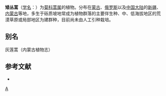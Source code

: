 {{Speciesbox
| taxon = Artemisia caespitosa
| binomial_authority = Ledeb.
}}

'''矮丛蒿'''（[[学名|学名]]：{{lang|la|''Artemisia caespitosa''}}）为[[菊科|菊科]][[蒿属|蒿属]]的植物。分布在[[蒙古|蒙古]]、[[俄罗斯|俄罗斯]]以及[[中国大陆|中国大陆]]的[[新疆|新疆]]、[[内蒙古|内蒙古]]等地，多生于砾质坡地常成为植物群落的主要伴生种、中、低海拔地区的荒漠草原或局部地区为建群种，目前尚未由人工引种栽培。

== 别名 ==
灰莲蒿（内蒙古植物志）

== 参考文献 ==
<div class="references-small">
* {{cite web| url =http://www.bioinfo.cn/db05/KmzwSpecies.php?action=view&id=4091| title =矮丛蒿| work =《中国高等植物数据库全库》| publisher =中国科学院微生物研究所| author =昆明植物研究所| accessdate =2009-02-24| deadurl =yes| archiveurl =https://web.archive.org/web/20160305082511/http://www.bioinfo.cn/db05/KmzwSpecies.php?action=view&id=4091| archivedate =2016-03-05}}
</div>

{{taxonbar}}
[[Category:蒿属|A]]